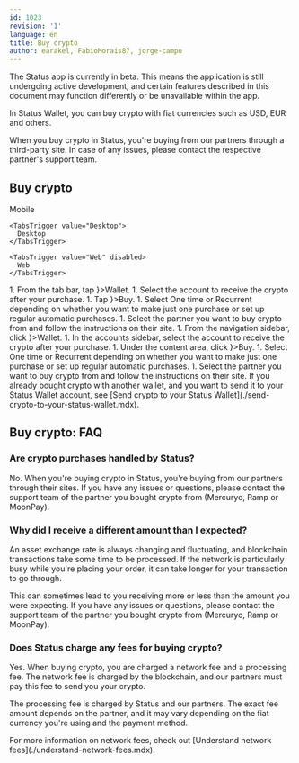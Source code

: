 ```yaml
---
id: 1023
revision: '1'
language: en
title: Buy crypto
author: earakel, FabioMorais87, jorge-campo
---
```


<Admonition type="beta" status="Status app is currently in beta stage">
  The Status app is currently in beta. This means the application is still undergoing active development, and certain features described in this document may function differently or be unavailable within the app.
</Admonition>

In Status Wallet, you can buy crypto with fiat currencies such as USD, EUR and others.

<Admonition type="info">
  When you buy crypto in Status, you're buying from our partners through a third-party site. In case of any issues, please contact the respective partner's support team.
</Admonition>

## Buy crypto

<Tabs defaultValue="Mobile">
  <TabsList size={32}>
    <TabsTrigger value="Mobile">
      Mobile
    </TabsTrigger>

    <TabsTrigger value="Desktop">
      Desktop
    </TabsTrigger>

    <TabsTrigger value="Web" disabled>
      Web
    </TabsTrigger>
  </TabsList>

  <TabsContent value="Mobile">
    1. From the tab bar, tap <ContextTag icon={<WalletIcon />}>Wallet</ContextTag>.
    1. Select the account to receive the crypto after your purchase.
    1. Tap <ContextTag icon={<AddIcon />}>Buy</ContextTag>.
    1. Select <ContextTag>One time</ContextTag> or <ContextTag>Recurrent</ContextTag> depending on whether you want to make just one purchase or set up regular automatic purchases.
    1. Select the partner you want to buy crypto from and follow the instructions on their site.
  </TabsContent>

  <TabsContent value="Desktop">
    1. From the navigation sidebar, click <ContextTag icon={<WalletDesktopIcon />}>Wallet</ContextTag>.
    1. In the accounts sidebar, select the account to receive the crypto after your purchase.
    1. Under the content area, click <ContextTag icon={<TokenDesktopIcon />}>Buy</ContextTag>.
    1. Select <ContextTag>One time</ContextTag> or <ContextTag>Recurrent</ContextTag> depending on whether you want to make just one purchase or set up regular automatic purchases.
    1. Select the partner you want to buy crypto from and follow the instructions on their site.
  </TabsContent>
</Tabs>

<Admonition type="tip">
  If you already bought crypto with another wallet, and you want to send it to your Status Wallet account, see [Send crypto to your Status Wallet](./send-crypto-to-your-status-wallet.mdx).
</Admonition>

## Buy crypto: FAQ

### Are crypto purchases handled by Status?

No. When you're buying crypto in Status, you're buying from our partners through their sites. If you have any issues or questions, please contact the support team of the partner you bought crypto from (Mercuryo, Ramp or MoonPay).

### Why did I receive a different amount than I expected?

An asset exchange rate is always changing and fluctuating, and blockchain transactions take some time to be processed. If the network is particularly busy while you're placing your order, it can take longer for your transaction to go through.

This can sometimes lead to you receiving more or less than the amount you were expecting. If you have any issues or questions, please contact the support team of the partner you bought crypto from (Mercuryo, Ramp or MoonPay).

### Does Status charge any fees for buying crypto?

Yes. When buying crypto, you are charged a network fee and a processing fee. The network fee is charged by the blockchain, and our partners must pay this fee to send you your crypto.

The processing fee is charged by Status and our partners. The exact fee amount depends on the partner, and it may vary depending on the fiat currency you're using and the payment method.

<Admonition type="info">
  For more information on network fees, check out [Understand network fees](./understand-network-fees.mdx).
</Admonition>
